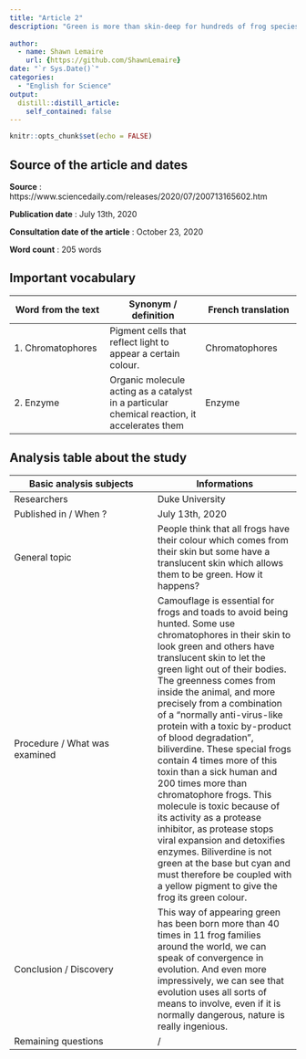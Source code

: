 ```yaml
---
title: "Article 2"
description: "Green is more than skin-deep for hundreds of frog species"
  
author:
  - name: Shawn Lemaire
    url: {https://github.com/ShawnLemaire}
date: "`r Sys.Date()`"
categories:
  - "English for Science"
output:
  distill::distill_article:
    self_contained: false
---
```


```r
knitr::opts_chunk$set(echo = FALSE)
```

## Source of the article and dates 
**Source** : https://www.sciencedaily.com/releases/2020/07/200713165602.htm

**Publication date** : July 13th, 2020

**Consultation date of the article** : October 23, 2020

**Word count** : 205 words 

## Important vocabulary

| Word from the text | Synonym / definition | French translation |
|-----|-----|-----|
| 1. Chromatophores | Pigment cells that reflect light to appear a certain colour. | Chromatophores |
| 2. Enzyme | Organic molecule acting as a catalyst in a particular chemical reaction, it accelerates them | Enzyme |

## Analysis table about the study

| Basic analysis subjects | Informations |
|-----|-----|
| Researchers | Duke University |
| Published in / When ? | July 13th, 2020 |
| General topic | People think that all frogs have their colour which comes from their skin but some have a translucent skin which allows them to be green. How it happens? |
| Procedure / What was examined | Camouflage is essential for frogs and toads to avoid being hunted. Some use chromatophores in their skin to look green and others have translucent skin to let the green light out of their bodies. The greenness comes from inside the animal, and more precisely from a combination of a "normally anti-virus-like protein with a toxic by-product of blood degradation", biliverdine. These special frogs contain 4 times more of this toxin than a sick human and 200 times more than chromatophore frogs. This molecule is toxic because of its activity as a protease inhibitor, as protease stops viral expansion and detoxifies enzymes. Biliverdine is not green at the base but cyan and must therefore be coupled with a yellow pigment to give the frog its green colour. |
| Conclusion / Discovery | This way of appearing green has been born more than 40 times in 11 frog families around the world, we can speak of convergence in evolution. And even more impressively, we can see that evolution uses all sorts of means to involve, even if it is normally dangerous, nature is really ingenious. |
| Remaining questions | / |

